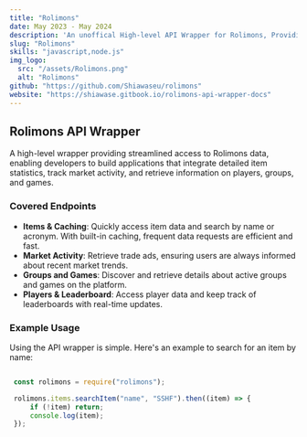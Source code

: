 ```yaml
---
title: "Rolimons"
date: May 2023 - May 2024
description: 'An unoffical High-level API Wrapper for Rolimons, Providing statistics, tools, and analytics for the Roblox trading, gaming, and related communities.'
slug: "Rolimons"
skills: "javascript,node.js"
img_logo:
  src: "/assets/Rolimons.png"
  alt: "Rolimons"
github: "https://github.com/Shiawaseu/rolimons"
website: "https://shiawase.gitbook.io/rolimons-api-wrapper-docs"
---
```


## Rolimons API Wrapper
A high-level wrapper providing streamlined access to Rolimons data, enabling developers to build applications that integrate detailed item statistics, track market activity, and retrieve information on players, groups, and games.

### Covered Endpoints
- **Items & Caching**: Quickly access item data and search by name or acronym. With built-in caching, frequent data requests are efficient and fast.
- **Market Activity**: Retrieve trade ads, ensuring users are always informed about recent market trends.
- **Groups and Games**: Discover and retrieve details about active groups and games on the platform.
- **Players & Leaderboard**: Access player data and keep track of leaderboards with real-time updates.

### Example Usage
Using the API wrapper is simple. Here's an example to search for an item by name:
```javascript

 const rolimons = require("rolimons");

 rolimons.items.searchItem("name", "SSHF").then((item) => {
     if (!item) return;
     console.log(item);
 });

```